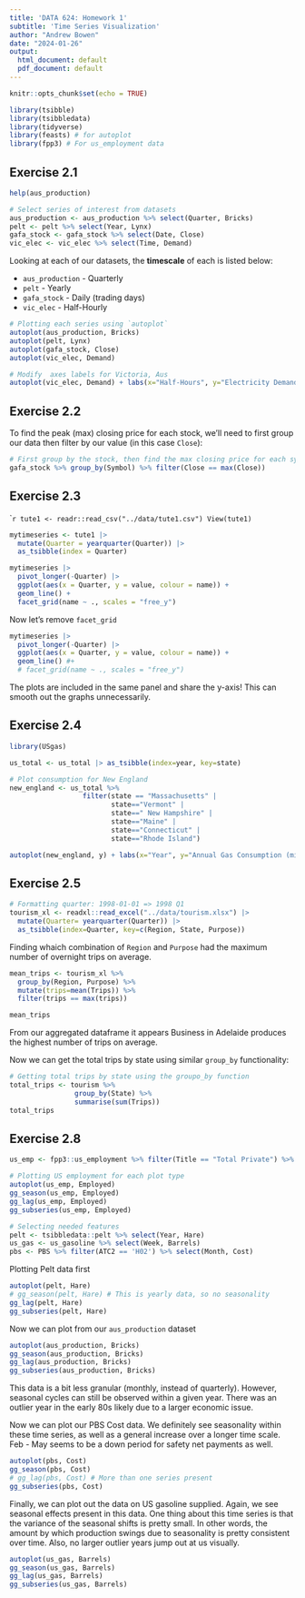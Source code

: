 ```yaml
---
title: 'DATA 624: Homework 1'
subtitle: 'Time Series Visualization'
author: "Andrew Bowen"
date: "2024-01-26"
output:
  html_document: default
  pdf_document: default
---
```


```r
knitr::opts_chunk$set(echo = TRUE)
```


```r
library(tsibble)
library(tsibbledata)
library(tidyverse)
library(feasts) # for autoplot
library(fpp3) # For us_employment data
```

## Exercise 2.1

```r
help(aus_production)
```


```r
# Select series of interest from datasets
aus_production <- aus_production %>% select(Quarter, Bricks)
pelt <- pelt %>% select(Year, Lynx)
gafa_stock <- gafa_stock %>% select(Date, Close)
vic_elec <- vic_elec %>% select(Time, Demand)
```

Looking at each of our datasets, the **timescale** of each is listed below:

- `aus_production` - Quarterly
- `pelt` - Yearly
- `gafa_stock` - Daily (trading days)
- `vic_elec` - Half-Hourly


```r
# Plotting each series using `autoplot`
autoplot(aus_production, Bricks)
autoplot(pelt, Lynx)
autoplot(gafa_stock, Close)
autoplot(vic_elec, Demand)
```

```r
# Modify  axes labels for Victoria, Aus
autoplot(vic_elec, Demand) + labs(x="Half-Hours", y="Electricity Demand")
```


## Exercise 2.2
To find the peak (max) closing price for each stock, we'll need to first group our data then filter by our value (in this case `Close`):
```r
# First group by the stock, then find the max closing price for each symbol
gafa_stock %>% group_by(Symbol) %>% filter(Close == max(Close))
```


## Exercise 2.3
````r
tute1 <- readr::read_csv("../data/tute1.csv")
View(tute1)
```


```r
mytimeseries <- tute1 |>
  mutate(Quarter = yearquarter(Quarter)) |>
  as_tsibble(index = Quarter)
```

```r
mytimeseries |>
  pivot_longer(-Quarter) |>
  ggplot(aes(x = Quarter, y = value, colour = name)) +
  geom_line() +
  facet_grid(name ~ ., scales = "free_y")
```
Now let's remove `facet_grid`

```r

mytimeseries |>
  pivot_longer(-Quarter) |>
  ggplot(aes(x = Quarter, y = value, colour = name)) +
  geom_line() #+
  # facet_grid(name ~ ., scales = "free_y")
```
The plots are included in the same panel and share the y-axis! This can smooth out the graphs unnecessarily.


## Exercise 2.4

```r
library(USgas)
```

```r
us_total <- us_total |> as_tsibble(index=year, key=state)

# Plot consumption for New England
new_england <- us_total %>%
                  filter(state == "Massachusetts" |
                         state=="Vermont" |
                         state==" New Hampshire" | 
                         state=="Maine" |
                         state=="Connecticut" |
                         state=="Rhode Island")

autoplot(new_england, y) + labs(x="Year", y="Annual Gas Consumption (millions of cubic feet)")
```



## Exercise 2.5

```r
# Formatting quarter: 1998-01-01 => 1998 Q1
tourism_xl <- readxl::read_excel("../data/tourism.xlsx") |>
  mutate(Quarter= yearquarter(Quarter)) |> 
  as_tsibble(index=Quarter, key=c(Region, State, Purpose))
```

Finding whaich combination of `Region` and `Purpose` had the maximum number of overnight trips on average.
```r
mean_trips <- tourism_xl %>%
  group_by(Region, Purpose) %>%
  mutate(trips=mean(Trips)) %>%
  filter(trips == max(trips))

mean_trips
```
From our aggregated dataframe it appears Business in Adelaide produces the highest number of trips on average.

Now we can get the total trips by state using similar `group_by` functionality:
```r
# Getting total trips by state using the groupo_by function
total_trips <- tourism %>% 
                group_by(State) %>%
                summarise(sum(Trips))
total_trips
```


## Exercise 2.8


```r
us_emp <- fpp3::us_employment %>% filter(Title == "Total Private") %>% select(Month, Employed)
```

```r
# Plotting US employment for each plot type
autoplot(us_emp, Employed)
gg_season(us_emp, Employed)
gg_lag(us_emp, Employed)
gg_subseries(us_emp, Employed)  
```


```r
# Selecting needed features
pelt <- tsibbledata::pelt %>% select(Year, Hare)
us_gas <- us_gasoline %>% select(Week, Barrels)
pbs <- PBS %>% filter(ATC2 == 'H02') %>% select(Month, Cost)
```

Plotting Pelt data first
```r
autoplot(pelt, Hare)
# gg_season(pelt, Hare) # This is yearly data, so no seasonality
gg_lag(pelt, Hare)
gg_subseries(pelt, Hare)
```


Now we can plot from our `aus_production` dataset
```r
autoplot(aus_production, Bricks)
gg_season(aus_production, Bricks)
gg_lag(aus_production, Bricks)
gg_subseries(aus_production, Bricks)
```
This data is a bit less granular (monthly, instead of quarterly). However, seasonal cycles can still be observed within a given year. There was an outlier year in the early 80s likely due to a larger economic issue.

Now we can plot our PBS Cost data. We definitely see seasonality within these time series, as well as a general increase over a longer time scale. Feb - May seems to be a down period for safety net payments as well.
```r
autoplot(pbs, Cost)
gg_season(pbs, Cost)
# gg_lag(pbs, Cost) # More than one series present
gg_subseries(pbs, Cost)
```




Finally, we can plot out the data on US gasoline supplied. Again, we see seasonal effects present in this data. One thing about this time series is that the variance of the seasonal shifts is pretty small. In other words, the amount by which production swings due to seasonality is pretty consistent over time. Also, no larger outlier years jump out at us visually.
```r
autoplot(us_gas, Barrels)
gg_season(us_gas, Barrels)
gg_lag(us_gas, Barrels)
gg_subseries(us_gas, Barrels)
```
